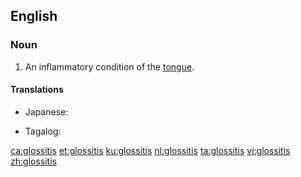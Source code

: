 ==English==
{{wikipedia}}

===Noun===
{{en-noun|-}}

# {{context|pathology|lang=en}} An inflammatory condition of the [[tongue]].

====Translations====
{{trans-top|inflammatory condition of the tongue}}
* Japanese: {{t|ja|舌炎|tr=ぜつえん, zetsuen|sc=Jpan}}
{{trans-mid}}
* Tagalog: {{t|tl|magandila}}
{{trans-bottom}}

[[ca:glossitis]]
[[et:glossitis]]
[[ku:glossitis]]
[[nl:glossitis]]
[[ta:glossitis]]
[[vi:glossitis]]
[[zh:glossitis]]